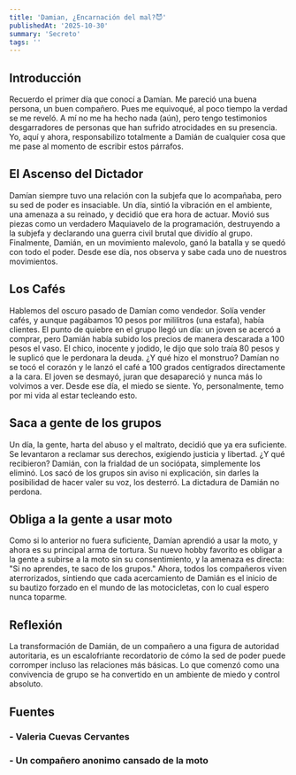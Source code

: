 ```yaml
---
title: 'Damian, ¿Encarnación del mal?😈'
publishedAt: '2025-10-30'
summary: 'Secreto'
tags: ''
---
```


## Introducción
Recuerdo el primer día que conocí a Damían. Me pareció una buena persona, un buen compañero. Pues me equivoqué, al poco tiempo la verdad se me reveló. A mí no me ha hecho nada (aún), pero tengo testimonios desgarradores de personas que han sufrido atrocidades en su presencia. Yo, aquí y ahora, responsabilizo totalmente a Damián de cualquier cosa que me pase al momento de escribir estos párrafos.

## El Ascenso del Dictador
Damían siempre tuvo una relación con la subjefa que lo acompañaba, pero su sed de poder es insaciable. Un día, sintió la vibración en el ambiente, una amenaza a su reinado, y decidió que era hora de actuar. Movió sus piezas como un verdadero Maquiavelo de la programación, destruyendo a la subjefa y declarando una guerra civil brutal que dividío al grupo. Finalmente, Damián, en un movimiento malevolo, ganó la batalla y se quedó con todo el poder. Desde ese día, nos observa  y sabe cada uno de nuestros movimientos.

## Los Cafés
Hablemos del oscuro pasado de Damían como vendedor. Solía vender cafés, y aunque pagábamos 10 pesos por mililitros (una estafa), había clientes. El punto de quiebre en el grupo llegó un día: un joven se acercó a comprar, pero Damián había subido los precios de manera descarada a 100 pesos el vaso. El chico, inocente y jodido, le dijo que solo traía 80 pesos y le suplicó que le perdonara la deuda. ¿Y qué hizo el monstruo? Damían no se tocó el corazón y le lanzó el café a 100 grados centígrados directamente a la cara. El joven se desmayó, juran que desapareció y nunca más lo volvimos a ver. Desde ese día, el miedo se siente. Yo, personalmente, temo por mi vida al estar tecleando esto.

## Saca a gente de los grupos
Un día, la gente, harta del abuso y el maltrato, decidió que ya era suficiente. Se levantaron a reclamar sus derechos, exigiendo justicia y libertad. ¿Y qué recibieron? Damián, con la frialdad de un sociópata, simplemente los eliminó. Los sacó de los grupos sin aviso ni explicación, sin darles la posibilidad de hacer valer su voz, los desterró. La dictadura de Damián no perdona.

## Obliga a la gente a usar moto
Como si lo anterior no fuera suficiente, Damían aprendió a usar la moto, y ahora es su principal arma de tortura. Su nuevo hobby favorito es obligar a la gente a subirse a la moto sin su consentimiento, y la amenaza es directa: "Si no aprendes, te saco de los grupos." Ahora, todos los compañeros viven aterrorizados, sintiendo que cada acercamiento de Damián es el inicio de su bautizo forzado en el mundo de las motocicletas, con lo cual espero nunca toparme.

## Reflexión
La transformación de Damián, de un compañero a una figura de autoridad autoritaria, es un escalofriante recordatorio de cómo la sed de poder puede corromper incluso las relaciones más básicas. Lo que comenzó como una convivencia de grupo se ha convertido en un ambiente de miedo y control absoluto.

##  Fuentes
### - Valeria Cuevas Cervantes
### - Un compañero anonimo cansado de la moto